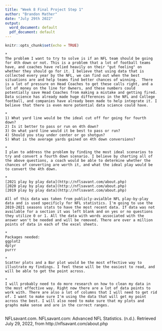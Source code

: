 ```yaml
---
title: "Week 8 Final Project Step 1"
author: "Brandon Mather"
date: "July 29th 2022"
output:
  word_document: default
  pdf_document: default
---
```


```r
knitr::opts_chunk$set(echo = TRUE)
```
```
* 
The problem I want to try to solve is if an NFL team should be going for 4th down or not. This is a problem that a lot of football teams have, and coaches have relied heavily on their "gut feeling" on whether they should go for it. I believe that using data that is collected every year by the NFL, we can find out when the best situations are and help teams find better chances of winning.  There is a lot of pressure on Head Coaches to get these calls right, and a lot of money on the line for Owners, and these numbers could potentially save Head Coaches from making a mistake and getting fired. Data science has already made huge differences in the NFL and College football, and companies have already been made to help integrate it. I believe that there is even more potential data science could have.    

*
1) What yard line would be the ideal cut off for going for fourth down?
2) Is it better to pass or run on 4th down? 
3) On what yard line would it be best to pass or run?
4) Should you stay under center or go shotgun?
5) What is the average yards gained on 4th down conversions?

*
I plan to address the problem by finding the most ideal scenarios to try and convert a fourth down scenario. I believe by charting all of the above questions, a coach would be able to determine whether the chances of converting are worth it, and what the ideal play would be to convert the 4th down. 

*
[2021 play by play data](http://nflsavant.com/about.php)
[2020 play by play data](http://nflsavant.com/about.php)
[2019 play by play data](http://nflsavant.com/about.php)

All of this data was taken from publicly-avialble NFL play-by-play data and is used specificly for NFL statistics. I'm going to use the 2019-2021 seasons stats to have the most recent data. If data was not available for a section it was left blank and on yes or no questions they utilize 0 or 1. All the data with words associated with the answer won't be needed and will be removed. There are over a million points of data in each of the excel sheets.

*
Packages needed:
ggplot2
dplyr
purrr

*
Scatter plots and a Bar plot would be the most effective way to illustrate my findings. I feel these will be the easiest to read, and will be able to get the point across. 

*
I will probably need to do more research on how to clean my data in the most effective way. Right now there are a lot of data points to work with. There are also a lot of columns that I will need to get rid of. I want to make sure I'm using the data that will get my point across the best. I will also need to make sure that my plots and graphs make sense and are in the correct ranges.  


```
NFLsavant.com. NFLsavant.com: Advanced NFL Statistics. (n.d.). Retrieved July 29, 2022, from http://nflsavant.com/about.php 
